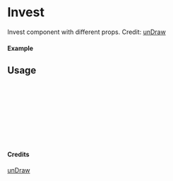 
<Meta of={Invest} title="unDraw/Invest" />

# Invest

Invest component with different props.
Credit: [unDraw](https://undraw.co/illustrations)

#### Example

<Canvas of={Invest.Primary} />

## Usage

```ts
import { Invest } from "yadl-ui";

const Example = () => {
  return (
      <Invest />
  );
};

export default Example;
```

#### Credits
[unDraw](https://undraw.co/illustrations)
